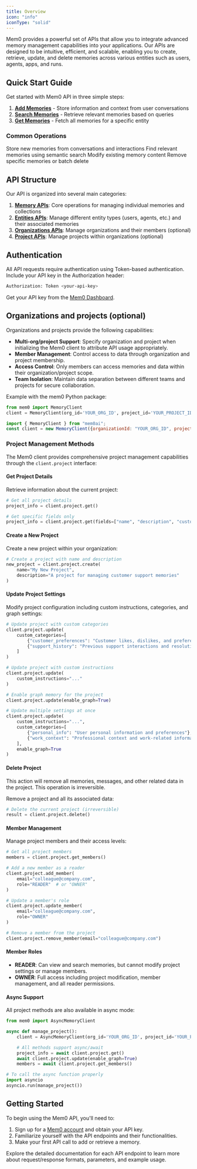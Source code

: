 ```yaml
---
title: Overview
icon: "info"
iconType: "solid"
---
```


Mem0 provides a powerful set of APIs that allow you to integrate advanced memory management capabilities into your applications. Our APIs are designed to be intuitive, efficient, and scalable, enabling you to create, retrieve, update, and delete memories across various entities such as users, agents, apps, and runs.

## Quick Start Guide

Get started with Mem0 API in three simple steps:

1. **[Add Memories](/api-reference/memory/add-memories)** - Store information and context from user conversations
2. **[Search Memories](/api-reference/memory/search-memories)** - Retrieve relevant memories based on queries
3. **[Get Memories](/api-reference/memory/get-memories)** - Fetch all memories for a specific entity

### Common Operations

<CardGroup cols={2}>
  <Card title="Add Memories" icon="plus" href="/api-reference/memory/add-memories">
    Store new memories from conversations and interactions
  </Card>
  <Card title="Search Memories" icon="magnifying-glass" href="/api-reference/memory/v2-search-memories">
    Find relevant memories using semantic search
  </Card>
  <Card title="Update Memory" icon="pen" href="/api-reference/memory/update-memory">
    Modify existing memory content
  </Card>
  <Card title="Delete Memory" icon="trash" href="/api-reference/memory/delete-memory">
    Remove specific memories or batch delete
  </Card>
</CardGroup>

## API Structure

Our API is organized into several main categories:

1. **[Memory APIs](#memory-apis)**: Core operations for managing individual memories and collections
2. **[Entities APIs](#entities-apis)**: Manage different entity types (users, agents, etc.) and their associated memories
3. **[Organizations APIs](#organizations-apis)**: Manage organizations and their members (optional)
4. **[Project APIs](#project-apis)**: Manage projects within organizations (optional)

## Authentication

All API requests require authentication using Token-based authentication. Include your API key in the Authorization header:

```bash
Authorization: Token <your-api-key>
```

Get your API key from the [Mem0 Dashboard](https://app.mem0.ai/dashboard/api-keys).

## Organizations and projects (optional)

Organizations and projects provide the following capabilities:

- **Multi-org/project Support**: Specify organization and project when initializing the Mem0 client to attribute API usage appropriately.
- **Member Management**: Control access to data through organization and project membership.
- **Access Control**: Only members can access memories and data within their organization/project scope.
- **Team Isolation**: Maintain data separation between different teams and projects for secure collaboration.

Example with the mem0 Python package:

<Tabs>
  <Tab title="Python">

```python
from mem0 import MemoryClient
client = MemoryClient(org_id='YOUR_ORG_ID', project_id='YOUR_PROJECT_ID')
```

  </Tab>

  <Tab title="Node.js">

```javascript
import { MemoryClient } from "mem0ai";
const client = new MemoryClient({organizationId: "YOUR_ORG_ID", projectId: "YOUR_PROJECT_ID"});
```

  </Tab>
</Tabs>

### Project Management Methods

The Mem0 client provides comprehensive project management capabilities through the `client.project` interface:

#### Get Project Details

Retrieve information about the current project:

```python
# Get all project details
project_info = client.project.get()

# Get specific fields only
project_info = client.project.get(fields=["name", "description", "custom_categories"])
```

#### Create a New Project

Create a new project within your organization:

```python
# Create a project with name and description
new_project = client.project.create(
    name="My New Project",
    description="A project for managing customer support memories"
)
```

#### Update Project Settings

Modify project configuration including custom instructions, categories, and graph settings:

```python
# Update project with custom categories
client.project.update(
    custom_categories=[
        {"customer_preferences": "Customer likes, dislikes, and preferences"},
        {"support_history": "Previous support interactions and resolutions"}
    ]
)

# Update project with custom instructions
client.project.update(
    custom_instructions="..."
)

# Enable graph memory for the project
client.project.update(enable_graph=True)

# Update multiple settings at once
client.project.update(
    custom_instructions="...",
    custom_categories=[
        {"personal_info": "User personal information and preferences"},
        {"work_context": "Professional context and work-related information"}
    ],
    enable_graph=True
)
```

#### Delete Project

<Note>
This action will remove all memories, messages, and other related data in the project. This operation is irreversible.
</Note>

Remove a project and all its associated data:

```python
# Delete the current project (irreversible)
result = client.project.delete()
```

#### Member Management

Manage project members and their access levels:

```python
# Get all project members
members = client.project.get_members()

# Add a new member as a reader
client.project.add_member(
    email="colleague@company.com",
    role="READER"  # or "OWNER"
)

# Update a member's role
client.project.update_member(
    email="colleague@company.com",
    role="OWNER"
)

# Remove a member from the project
client.project.remove_member(email="colleague@company.com")
```

#### Member Roles

- **READER**: Can view and search memories, but cannot modify project settings or manage members.
- **OWNER**: Full access including project modification, member management, and all reader permissions.

#### Async Support

All project methods are also available in async mode:

```python
from mem0 import AsyncMemoryClient

async def manage_project():
    client = AsyncMemoryClient(org_id='YOUR_ORG_ID', project_id='YOUR_PROJECT_ID')

    # All methods support async/await
    project_info = await client.project.get()
    await client.project.update(enable_graph=True)
    members = await client.project.get_members()

# To call the async function properly
import asyncio
asyncio.run(manage_project())
```

## Getting Started

To begin using the Mem0 API, you'll need to:

1. Sign up for a [Mem0 account](https://app.mem0.ai) and obtain your API key.
2. Familiarize yourself with the API endpoints and their functionalities.
3. Make your first API call to add or retrieve a memory.

Explore the detailed documentation for each API endpoint to learn more about request/response formats, parameters, and example usage.
